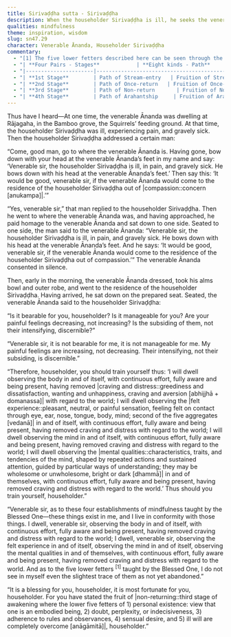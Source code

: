 ```yaml
---
title: Sirivaḍḍha sutta - Sirivaḍḍha
description: When the householder Sirivaḍḍha is ill, he seeks the venerable Ānanda’s counsel. When the venerable Ānanda guides him in the four establishments of mindfulness, the householder declares to have already cultivated them. Moreover, he is free from the five lower fetters.
qualities: mindfulness
theme: inspiration, wisdom
slug: sn47.29
character: Venerable Ānanda, Householder Sirivaḍḍha
commentary:
  - "[1] The five lower fetters described here can be seen through the context of the four pairs of individuals, eight stages of awakening, and the ten fetters:"
  - "| **Four Pairs - Stages**            | **Eight kinds - Path**       | **Eight kinds - Fruition**    | **Fetters Overcome / Weakened**                                  |"
  - "|----------------------|------------------------------------------|-----------------------------------------|------------------------------------------------------------------|"
  - "| **1st Stage**        | Path of Stream-entry   | Fruition of Stream-entry | Overcomes: <br> 1) |Personal existence::individual identity, embodied being, view that one is the owner of the body and mind [sakkāya]| <br> 2) |Doubt::uncertainty, indecisiveness, lack of confidence in the Buddha’s teachings [vicikicchā]| <br> 3) |Clinging to rules and observances::clinging to precepts and practices, adherence to rites and rituals [sīlabbataparāmāsa]| |"
  - "| **2nd Stage**        | Path of Once-return   | Fruition of Once-return | Weakens: <br> 4) |Sensual desire::interest in sensual pleasure, sensual impulse [kāmacchanda]| <br> 5) |Ill will::intentional act of mentally opposing or rejecting others; an intentional construct fueled by aversion, directed against kindness or compassion. It manifests as hostility of will, impeding goodwill and fostering internal or external conflict. [byāpāda]| |"
  - "| **3rd Stage**        | Path of Non-return       | Fruition of Non-return     | Overcomes: <br> 4) Sensual desire <br> 5) Ill will |"
  - "| **4th Stage**        | Path of Arahantship     | Fruition of Arahantship | Overcomes: <br> 6) |Passion for worldly existence::desire for material existence [rūparāga]| <br> 7) |Passion for formless existence::desire for non-material existence [arūparāga]| <br> 8) |Conceit::self-view expressed as comparison—seeing oneself as superior, inferior, or equal; the persistent “I am” conceit (asmimāna) that underlies identification and fuels rebirth [māna]| <br> 9) |Restlessness::mental agitation, distraction, excitement [uddhacca]| <br>10) |Ignorance::fundamental unawareness or misunderstanding of the true nature of reality, not experientially understanding the four noble truths [avijjā]| |"
---
```


Thus have I heard—At one time, the venerable Ānanda was dwelling at Rājagaha, in the Bamboo grove, the Squirrels’ feeding ground. At that time, the householder Sirivaḍḍha was ill, experiencing pain, and gravely sick. Then the householder Sirivaḍḍha addressed a certain man:

“Come, good man, go to where the venerable Ānanda is. Having gone, bow down with your head at the venerable Ānanda’s feet in my name and say: ‘Venerable sir, the householder Sirivaḍḍha is ill, in pain, and gravely sick. He bows down with his head at the venerable Ānanda’s feet.’ Then say this: ‘It would be good, venerable sir, if the venerable Ānanda would come to the residence of the householder Sirivaḍḍha out of |compassion::concern [anukampa]|.’”

“Yes, venerable sir,” that man replied to the householder Sirivaḍḍha. Then he went to where the venerable Ānanda was, and having approached, he paid homage to the venerable Ānanda and sat down to one side. Seated to one side, the man said to the venerable Ānanda: “Venerable sir, the householder Sirivaḍḍha is ill, in pain, and gravely sick. He bows down with his head at the venerable Ānanda’s feet. And he says: ‘It would be good, venerable sir, if the venerable Ānanda would come to the residence of the householder Sirivaḍḍha out of compassion.’” The venerable Ānanda consented in silence.

Then, early in the morning, the venerable Ānanda dressed, took his alms bowl and outer robe, and went to the residence of the householder Sirivaḍḍha. Having arrived, he sat down on the prepared seat. Seated, the venerable Ānanda said to the householder Sirivaḍḍha:

“Is it bearable for you, householder? Is it manageable for you? Are your painful feelings decreasing, not increasing? Is the subsiding of them, not their intensifying, discernible?”

“Venerable sir, it is not bearable for me, it is not manageable for me. My painful feelings are increasing, not decreasing. Their intensifying, not their subsiding, is discernible.”

“Therefore, householder, you should train yourself thus: ‘I will dwell observing the body in and of itself, with continuous effort, fully aware and being present, having removed |craving and distress::greediness and dissatisfaction, wanting and unhappiness, craving and aversion [abhijjhā + domanassa]| with regard to the world; I will dwell observing the |felt experience::pleasant, neutral, or painful sensation, feeling felt on contact through eye, ear, nose, tongue, body, mind; second of the five aggregates [vedanā]| in and of itself, with continuous effort, fully aware and being present, having removed craving and distress with regard to the world; I will dwell observing the mind in and of itself, with continuous effort, fully aware and being present, having removed craving and distress with regard to the world; I will dwell observing the |mental qualities::characteristics, traits, and tendencies of the mind, shaped by repeated actions and sustained attention, guided by particular ways of understanding; they may be wholesome or unwholesome, bright or dark [dhammā]| in and of themselves, with continuous effort, fully aware and being present, having removed craving and distress with regard to the world.’ Thus should you train yourself, householder.”

“Venerable sir, as to these four establishments of mindfulness taught by the Blessed One—these things exist in me, and I live in conformity with those things. I dwell, venerable sir, observing the body in and of itself, with continuous effort, fully aware and being present, having removed craving and distress with regard to the world; I dwell, venerable sir, observing the felt experience in and of itself, observing the mind in and of itself, observing the mental qualities in and of themselves, with continuous effort, fully aware and being present, having removed craving and distress with regard to the world. And as to the five lower fetters <sup>[1]</sup> taught by the Blessed One, I do not see in myself even the slightest trace of them as not yet abandoned.”

“It is a blessing for you, householder, it is most fortunate for you, householder. For you have stated the fruit of |non-returning::third stage of awakening where the lower five fetters of 1) personal existence: view that one is an embodied being, 2) doubt, perplexity, or indecisiveness, 3) adherence to rules and observances, 4) sensual desire, and 5) ill will are completely overcome [anāgāmitā]|, householder.”